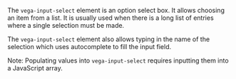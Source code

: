 The `vega-input-select` element is an option select box. It allows choosing an item from a list. It is usually used when there is a long list of entries where a single selection must be made.

The `vega-input-select` element also allows typing in the name of the selection which uses autocomplete to fill the input field.

Note: Populating values into `vega-input-select` requires inputting them into a JavaScript array.

